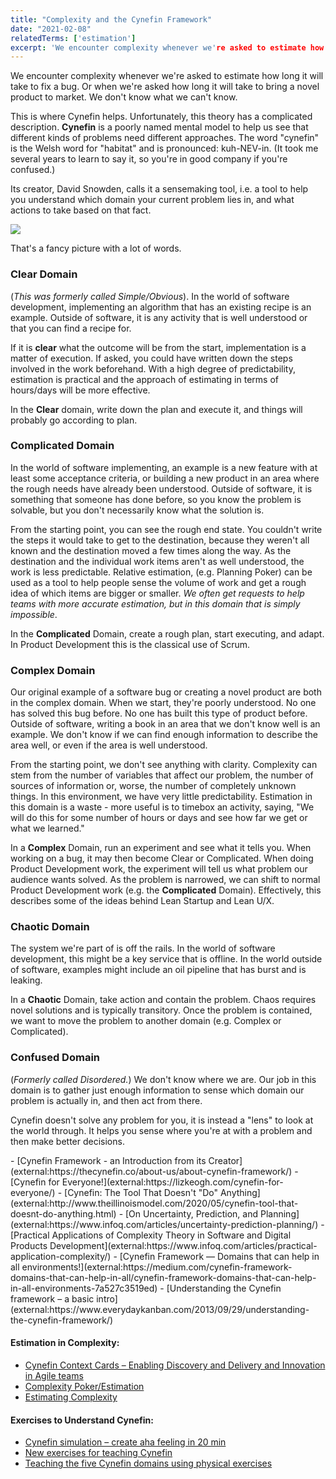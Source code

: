 ```yaml
---
title: "Complexity and the Cynefin Framework"
date: "2021-02-08"
relatedTerms: ['estimation']
excerpt: 'We encounter complexity whenever we're asked to estimate how long it will take to fix a'
---
```


We encounter complexity whenever we're asked to estimate how long it will take to fix a bug. Or when we're asked how long it will take to bring a novel product to market. We don't know what we can't know.

This is where Cynefin helps. Unfortunately, this theory has a complicated description. **Cynefin** is a poorly named mental model to help us see that different kinds of problems need different approaches. The word "cynefin" is the Welsh word for "habitat" and is pronounced: kuh-NEV-in. (It took me several years to learn to say it, so you're in good company if you're confused.)

Its creator, David Snowden, calls it a sensemaking tool, i.e. a tool to help you understand which domain your current problem lies in, and what actions to take based on that fact.

![](src/content/glossary/complexity/images/cynefin-chart.jpg)

That's a fancy picture with a lot of words.

### **Clear** Domain

(_This was formerly called Simple/Obvious_). In the world of software development, implementing an algorithm that has an existing recipe is an example. Outside of software, it is any activity that is well understood or that you can find a recipe for.

If it is **clear** what the outcome will be from the start, implementation is a matter of execution. If asked, you could have written down the steps involved in the work beforehand. With a high degree of predictability, estimation is practical and the approach of estimating in terms of hours/days will be more effective.

In the **Clear** domain, write down the plan and execute it, and things will probably go according to plan.

### **Complicated** Domain

In the world of software implementing, an example is a new feature with at least some acceptance criteria, or building a new product in an area where the rough needs have already been understood. Outside of software, it is something that someone has done before, so you know the problem is solvable, but you don't necessarily know what the solution is.

From the starting point, you can see the rough end state. You couldn't write the steps it would take to get to the destination, because they weren't all known and the destination moved a few times along the way. As the destination and the individual work items aren't as well understood, the work is less predictable. Relative estimation, (e.g. Planning Poker) can be used as a tool to help people sense the volume of work and get a rough idea of which items are bigger or smaller. _We often get requests to help teams with more accurate estimation, but in this domain that is simply impossible_.

In the **Complicated** Domain, create a rough plan, start executing, and adapt. In Product Development this is the classical use of Scrum.

### **Complex** Domain

Our original example of a software bug or creating a novel product are both in the complex domain. When we start, they're poorly understood. No one has solved this bug before. No one has built this type of product before. Outside of software, writing a book in an area that we don't know well is an example. We don't know if we can find enough information to describe the area well, or even if the area is well understood.

From the starting point, we don't see anything with clarity. Complexity can stem from the number of variables that affect our problem, the number of sources of information or, worse, the number of completely unknown things. In this environment, we have very little predictability. Estimation in this domain is a waste - more useful is to timebox an activity, saying, "We will do this for some number of hours or days and see how far we get or what we learned."

In a **Complex** Domain, run an experiment and see what it tells you. When working on a bug, it may then become Clear or Complicated. When doing Product Development work, the experiment will tell us what problem our audience wants solved. As the problem is narrowed, we can shift to normal Product Development work (e.g. the **Complicated** Domain). Effectively, this describes some of the ideas behind Lean Startup and Lean U/X.

### **Chaotic** Domain

The system we're part of is off the rails. In the world of software development, this might be a key service that is offline. In the world outside of software, examples might include an oil pipeline that has burst and is leaking.

In a **Chaotic** Domain, take action and contain the problem. Chaos requires novel solutions and is typically transitory. Once the problem is contained, we want to move the problem to another domain (e.g. Complex or Complicated).

### **Confused** Domain

(_Formerly called Disordered._) We don't know where we are. Our job in this domain is to gather just enough information to sense which domain our problem is actually in, and then act from there.

Cynefin doesn't solve any problem for you, it is instead a "lens" to look at the world through. It helps you sense where you're at with a problem and then make better decisions.

<HighlightBox heading="Resource Links" variant="resourceLinks">
- [Cynefin Framework - an Introduction from its Creator](external:https://thecynefin.co/about-us/about-cynefin-framework/)
- [Cynefin for Everyone!](external:https://lizkeogh.com/cynefin-for-everyone/)
- [Cynefin: The Tool That Doesn't "Do" Anything](external:http://www.theillinoismodel.com/2020/05/cynefin-tool-that-doesnt-do-anything.html)
- [On Uncertainty, Prediction, and Planning](external:https://www.infoq.com/articles/uncertainty-prediction-planning/)
- [Practical Applications of Complexity Theory in Software and Digital Products Development](external:https://www.infoq.com/articles/practical-application-complexity/)
- [Cynefin Framework — Domains that can help in all environments!](external:https://medium.com/cynefin-framework-domains-that-can-help-in-all/cynefin-framework-domains-that-can-help-in-all-environments-7a527c3519ed)
- [Understanding the Cynefin framework – a basic intro](external:https://www.everydaykanban.com/2013/09/29/understanding-the-cynefin-framework/)

#### Estimation in Complexity:

- [Cynefin Context Cards – Enabling Discovery and Delivery and Innovation in Agile teams](external:https://dandypeople.com/blog/cynefin-context-cards/)
- [Complexity Poker/Estimation](external:https://media.dandypeople.com/2018/09/context-tactics-cards-printout.pdf)
- [Estimating Complexity](external:https://lizkeogh.com/2013/07/21/estimating-complexity/)

#### Exercises to Understand Cynefin:

- [Cynefin simulation – create aha feeling in 20 min](external:https://dandypeople.com/blog/cynefin-simulation-create-aha-feeling-20-min-plan-deliver-complex-situations/)
- [New exercises for teaching Cynefin](external:https://www.chriscorrigan.com/parkinglot/new-exercises-for-teaching-cynefin/)
- [Teaching the five Cynefin domains using physical exercises](external:https://www.chriscorrigan.com/parkinglot/teaching-the-five-cynefin-domains-using-physical-exercises/)
</HighlightBox>
